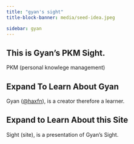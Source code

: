 ```yaml
---
title: "gyan's sight"
title-block-banner: media/seed-idea.jpeg

sidebar: gyan
---
```


::: {.callout-note}
## This is Gyan's PKM Sight.

PKM (personal knowlege management)
:::

::: {.callout-caution}
## Expand To Learn About Gyan

Gyan ([@haxfn](https://github.com/haxfn)), is a creator therefore a learner.
:::

::: {.callout-important}
## Expand to Learn About this Site

Sight (site), is a presentation of Gyan's Sight.
:::
